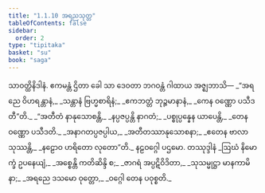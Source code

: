 ```yaml
---
title: "1.1.10 အရညသုတ္တ"
tableOfContents: false
sidebar:
  order: 2
type: "tipitaka"
basket: "su"
book: "saga"
---
```



<DynamicBreadcrumb />

<Division number="10" book="saga">

<Paragraph number="31" book="saga">
သာဝတ္ထိနိဒါနံ. ဧကမန္တံ ဌိတာ ခေါ သာ ဒေဝတာ ဘဂဝန္တံ ဂါထာယ အဇ္ဈဘာသိ—
</Paragraph>

<Paragraph number="32" type="verses" book="saga">
_“အရညေ ဝိဟရန္တာနံ,_  
_သန္တာနံ ဗြဟ္မစာရိနံ;_  
_ဧကဘတ္တံ ဘုဉ္ဇမာနာနံ,_  
_ကေန ဝဏ္ဏော ပသီဒတီ”တိ._  

</Paragraph>

<Paragraph number="33" type="verses" book="saga">
_“အတီတံ နာနုသောစန္တိ,_  
_နပ္ပဇပ္ပန္တိ နာဂတံ;_  
_ပစ္စုပ္ပန္နေန ယာပေန္တိ,_  
_တေန ဝဏ္ဏော ပသီဒတိ._  

</Paragraph>

<Paragraph number="34" type="verses" book="saga">
_အနာဂတပ္ပဇပ္ပါယ,_  
_အတီတဿာနုသောစနာ;_  
_ဧတေန ဗာလာ သုဿန္တိ,_  
_နဠောဝ ဟရိတော လုတော”တိ._  


</Paragraph>
</Division>

<Paragraph number="35" type="center" book="saga">
နဠဝဂ္ဂေါ ပဌမော.



</Paragraph>

<Paragraph number="36" type="center" book="saga">
တဿုဒ္ဒါနံ


</Paragraph>

<Paragraph number="37" type="verses" book="saga">
_ဩဃံ နိမောက္ခံ ဥပနေယျံ,_  
_အစ္စေန္တိ ကတိဆိန္ဒိ စ;_  
_ဇာဂရံ အပ္ပဋိဝိဒိတာ,_  
_သုသမ္မုဋ္ဌာ မာနကာမိနာ;_  
_အရညေ ဒသမော ဝုတ္တော,_  
_ဝဂ္ဂေါ တေန ပဝုစ္စတိ._
</Paragraph>